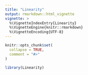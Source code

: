 ```yaml
---
title: "Linearity"
output: rmarkdown::html_vignette
vignette: >
  %\VignetteIndexEntry{Linearity}
  %\VignetteEngine{knitr::rmarkdown}
  %\VignetteEncoding{UTF-8}
---
```


```r
knitr::opts_chunk$set(
  collapse = TRUE,
  comment = "#>"
)
```

```r
library(Linearity)
```

